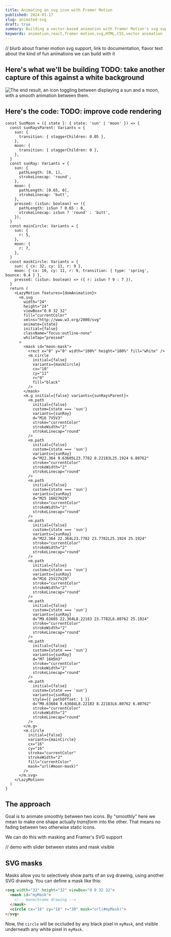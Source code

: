 ```yaml
---
title: Animating an svg icon with Framer Motion
published: 2024-01-17
slug: animated-svg
draft: true
summary: Building a vector-based animation with Framer Motion's svg support
keywords: animation,react,framer motion,svg,HTML,CSS,vector animation
---
```


<PageTitle
  title="Animating an svg icon with Framer Motion"
  published="2024-01-17"
/>

// blurb about framer motion svg support, link to documentation, flavor text
about the kind of fun animations we can build with it

## Here's what we'll be building TODO: take another capture of this against a white background

<Image
  className="max-w-5/6 self-center rounded"
  src="/images/2024-01-17-svg-animation/result.gif"
  width={410}
  height={410}
  alt="The end result, an icon toggling between displaying a sun and a moon, with a smooth animation between them."
/>

## Here's the code: TODO: improve code rendering

```tsx title="ColorMode.tsx" maxHeight="large"
const SunMoon = ({ state }: { state: 'sun' | 'moon' }) => {
  const sunRaysParent: Variants = {
    sun: {
      transition: { staggerChildren: 0.05 },
    },
    moon: {
      transition: { staggerChildren: 0 },
    },
  }
  const sunRay: Variants = {
    sun: {
      pathLength: [0, 1],
      strokeLinecap: 'round',
    },
    moon: {
      pathLength: [0.65, 0],
      strokeLinecap: 'butt',
    },
    pressed: (isSun: boolean) => ({
      pathLength: isSun ? 0.65 : 0,
      strokeLinecap: isSun ? 'round' : 'butt',
    }),
  }
  const mainCircle: Variants = {
    sun: {
      r: 5,
    },
    moon: {
      r: 7,
    },
  }
  const maskCircle: Variants = {
    sun: { cx: 32, cy: 11, r: 9 },
    moon: { cx: 10, cy: 11, r: 9, transition: { type: 'spring', bounce: 0.4 } },
    pressed: (isSun: boolean) => ({ r: isSun ? 9 : 7 }),
  }
  return (
    <LazyMotion features={domAnimation}>
      <m.svg
        width="24"
        height="24"
        viewBox="0 0 32 32"
        fill="currentColor"
        xmlns="http://www.w3.org/2000/svg"
        animate={state}
        initial={false}
        className="focus:outline-none"
        whileTap="pressed"
      >
        <mask id="moon-mask">
          <rect x="0" y="0" width="100%" height="100%" fill="white" />
          <m.circle
            initial={false}
            variants={maskCircle}
            cx="10"
            cy="11"
            r="9"
            fill="black"
          />
        </mask>
        <m.g initial={false} variants={sunRaysParent}>
          <m.path
            initial={false}
            custom={state === 'sun'}
            variants={sunRay}
            d="M16 7V5V3"
            stroke="currentColor"
            strokeWidth="2"
            strokeLinecap="round"
          />
          <m.path
            initial={false}
            custom={state === 'sun'}
            variants={sunRay}
            d="M22.364 9.63605L23.7782 8.22183L25.1924 6.80762"
            stroke="currentColor"
            strokeWidth="2"
            strokeLinecap="round"
          />
          <m.path
            initial={false}
            custom={state === 'sun'}
            variants={sunRay}
            d="M25 16H27H29"
            stroke="currentColor"
            strokeWidth="2"
            strokeLinecap="round"
          />
          <m.path
            initial={false}
            custom={state === 'sun'}
            variants={sunRay}
            d="M22.364 22.364L23.7782 23.7782L25.1924 25.1924"
            stroke="currentColor"
            strokeWidth="2"
            strokeLinecap="round"
          />
          <m.path
            initial={false}
            custom={state === 'sun'}
            variants={sunRay}
            d="M16 25V27V29"
            stroke="currentColor"
            strokeWidth="2"
            strokeLinecap="round"
          />
          <m.path
            initial={false}
            custom={state === 'sun'}
            variants={sunRay}
            d="M9.63605 22.364L8.22183 23.7782L6.80762 25.1924"
            stroke="currentColor"
            strokeWidth="2"
            strokeLinecap="round"
          />
          <m.path
            initial={false}
            custom={state === 'sun'}
            variants={sunRay}
            d="M7 16H5H3"
            stroke="currentColor"
            strokeWidth="2"
            strokeLinecap="round"
          />
          <m.path
            initial={false}
            custom={state === 'sun'}
            variants={sunRay}
            style={{ pathOffset: 1 }}
            d="M9.63604 9.63604L8.22183 8.22183L6.80762 6.80762"
            stroke="currentColor"
            strokeWidth="2"
            strokeLinecap="round"
          />
        </m.g>
        <m.circle
          initial={false}
          variants={mainCircle}
          cx="16"
          cy="16"
          stroke="currentColor"
          strokeWidth="2"
          fill="currentColor"
          mask="url(#moon-mask)"
        />
      </m.svg>
    </LazyMotion>
  )
}
```

## The approach

Goal is to animate smoothly between two icons. By "smoothly" here we mean to
make one shape actually _transform_ into the other. That means no fading between
two otherwise static icons.

We can do this with masking and Framer's SVG support

// demo with slider between states and mask visible

## SVG masks

Masks allow you to selectively show parts of an svg drawing, using another SVG
drawing. You can define a mask like this:

```html
<svg width="32" height="32" viewBox="0 0 32 32">
  <mask id="myMask">
    <!-- monochrome drawing -->
  </mask>
  <circle cx="16" cy="16" r="30" mask="url(#myMask)">
</svg>
```

Now, the `circle` will be occluded by any black pixel in `myMask`, and visible
underneath any white pixel in `myMask`.
